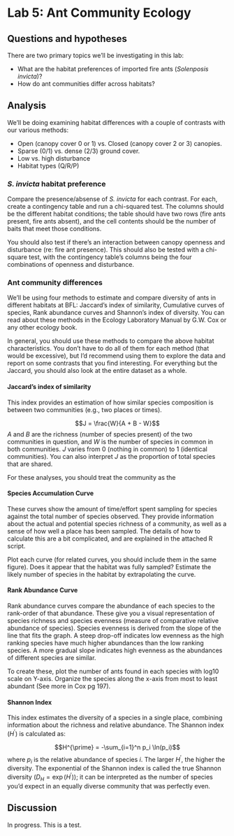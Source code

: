 # Lab 5: Ant Community Ecology {#Lab5}

## Questions and hypotheses

There are two primary topics we'll be investigating in this lab:

- What are the habitat preferences of imported fire ants (*Solenposis invicta*)?
- How do ant communities differ across habitats?
  
## Analysis

We'll be doing examining habitat differences with a couple of contrasts with our various methods:

- Open (canopy cover 0 or 1) vs. Closed (canopy cover 2 or 3) canopies.
- Sparse (0/1) vs. dense (2/3) ground cover.
- Low vs. high disturbance
- Habitat types (Q/R/P)

### *S. invicta* habitat preference

Compare the presence/absense of *S. invicta* for each contrast.
For each, create a contingency table and run a chi-squared test.
The columns should be the different habitat conditions; the table should have two rows (fire ants present, fire ants absent), and the cell contents should be the number of baits that meet those conditions.

You should also test if there's an interaction between canopy openness and disturbance (re: fire ant presence).
This should also be tested with a chi-square test, with the contingency table's columns being the four combinations of openness and disturbance.

### Ant community differences

We'll be using four methods to estimate and compare diversity of ants in different habitats at BFL: Jaccard’s index of similarity, Cumulative curves of species, Rank abundance curves and Shannon’s index of diversity. You can read about these methods in the Ecology Laboratory Manual by G.W. Cox or any other ecology book.

In general, you should use these methods to compare the above habitat characteristics.  You don't have to do all of them for each method (that would be excessive), but I'd recommend using them to explore the data and report on some contrasts that you find interesting. For everything but the Jaccard, you should also look at the entire dataset as a whole. 

#### Jaccard's index of similarity

This index provides an estimation of how similar species composition is between two communities (e.g., two places or times).

$$J = \frac{W}{A + B - W}$$
$A$ and $B$ are the richness (number of species present) of the two communities in question, and $W$ is the number of species in common in both communities.  $J$ varies from 0 (nothing in common) to 1 (identical communities).
You can also interpret $J$ as the proportion of total species that are shared.

For these analyses, you should treat the community as the 

#### Species Accumulation Curve

These curves show the amount of time/effort spent sampling for species against the total number of species observed. They provide information about the actual and potential species richness of a community, as well as a sense of how well a place has been sampled.  The details of how to calculate this are a bit complicated, and are explained in the attached R script.

Plot each curve (for related curves, you should include them in the same figure).  Does it appear that the habitat was fully sampled?  Estimate the likely number of species in the habitat by extrapolating the curve.  

#### Rank Abundance Curve

Rank abundance curves compare the abundance of each species to the rank-order of that abundance. These give you a visual representation of species richness and species evenness (measure of comparative relative abundance of species). Species evenness is derived from the slope of the line that fits the graph. A steep drop-off indicates low evenness as the high ranking species have much higher abundances than the low ranking species. A more gradual slope indicates high evenness as the abundances of different species are similar. 

To create these, plot the number of ants found in each species with log10 scale on Y-axis. Organize the species along the x-axis from most to least abundant (See more in Cox pg 197).

#### Shannon Index

This index estimates the diversity of a species in a single place, combining information about the richness and relative abundance.  The Shannon index $(H^\prime)$ is calculated as:

$$H^{\prime} = -\sum_{i=1}^n p_i \ln(p_i)$$
where $p_i$ is the relative abundance of species $i$.  The larger $H^{\prime}$, the higher the diversity. 
The exponential of the Shannon index is called the true Shannon diversity $(D_H = \exp(H^\prime))$; it can be interpreted as the number of species you'd expect in an equally diverse community that was perfectly even.  

## Discussion

In progress.  This is a test.